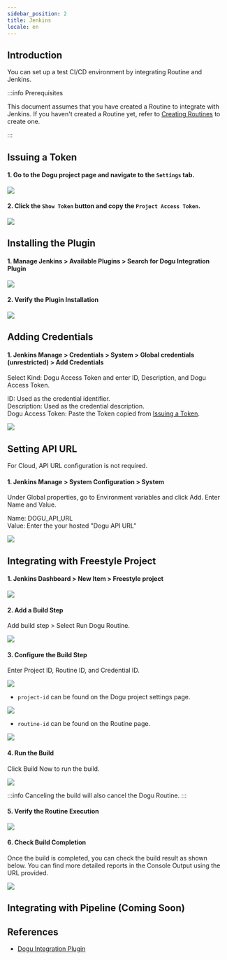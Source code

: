 ```yaml
---
sidebar_position: 2
title: Jenkins
locale: en
---
```






<AllBadge />

## Introduction

You can set up a test CI/CD environment by integrating Routine and Jenkins.

:::info Prerequisites

This document assumes that you have created a Routine to integrate with Jenkins. If you haven't created a Routine yet, refer to [Creating Routines](/routine/routines/editor) to create one.

:::

## Issuing a Token

#### 1. Go to the Dogu project page and navigate to the `Settings` tab.

<img src={github_move_dogu_project_settings} />

#### 2. Click the `Show Token` button and copy the `Project Access Token`.

<img src={github_create_dogu_project_token} />

## Installing the Plugin

#### 1. Manage Jenkins > Available Plugins > Search for Dogu Integration Plugin

<img src={jenkins_search_plugin} />

#### 2. Verify the Plugin Installation

<img src={jenkins_installed_plugin} />

## Adding Credentials

#### 1. Jenkins Manage > Credentials > System > Global credentials (unrestricted) > Add Credentials

Select Kind: Dogu Access Token and enter ID, Description, and Dogu Access Token.

ID: Used as the credential identifier.  
Description: Used as the credential description.  
Dogu Access Token: Paste the Token copied from [Issuing a Token](#issuing-a-token).

<img src={jenkins_new_credential} />

## Setting API URL

<Tabs groupId="edition" defaultValue="cloud" queryString>
<TabItem value="cloud" label="Cloud" default>

For Cloud, API URL configuration is not required.

</TabItem>

<TabItem value="self-hosted" label="Self-Hosted">

#### 1. Jenkins Manage > System Configuration > System

Under Global properties, go to Environment variables and click Add. Enter Name and Value.

Name: DOGU_API_URL  
Value: Enter the your hosted "Dogu API URL"

<img src={jenkins_set_api_url} />

</TabItem>
</Tabs>

## Integrating with Freestyle Project

#### 1. Jenkins Dashboard > New Item > Freestyle project

<img src={jenkins_create_freestyle} />

#### 2. Add a Build Step

Add build step > Select Run Dogu Routine.

<img src={jenkins_new_build_step} />

#### 3. Configure the Build Step

Enter Project ID, Routine ID, and Credential ID.

<img src={jenkins_set_build_step} />

- `project-id` can be found on the Dogu project settings page.

<img src={github_copy_dogu_project_id} />

- `routine-id` can be found on the Routine page.

<img src={github_copy_dogu_routine_id} />

#### 4. Run the Build

Click Build Now to run the build.

<img src={jenkins_run_build_step} />

:::info
Canceling the build will also cancel the Dogu Routine.
:::

#### 5. Verify the Routine Execution

<img src={jenkins_dogu_running_routine} />

#### 6. Check Build Completion

Once the build is completed, you can check the build result as shown below. You can find more detailed reports in the Console Output using the URL provided.

<img src={jenkins_done_build_step} />

## Integrating with Pipeline (Coming Soon)

## References

- [Dogu Integration Plugin](https://plugins.jenkins.io/dogu-integration/)
